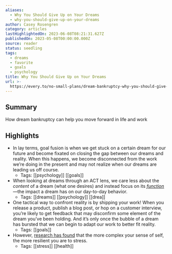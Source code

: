 ```yaml
---
aliases:
  - Why You Should Give Up on Your Dreams
  - why-you-should-give-up-on-your-dreams
author: Casey Rosengren
category: articles
lastHighlightedOn: 2023-06-08T08:21:31.627Z
publishedOn: 2023-05-08T00:00:00.000Z
source: reader
status: seedling
tags:
  - dreams
  - favorite
  - goals
  - psychology
title: Why You Should Give Up on Your Dreams
url: >-
  https://every.to/no-small-plans/dream-bankruptcy-why-you-should-give-up-on-your-holy-grail
---
```

## Summary

How dream bankruptcy can help you move forward in life and work

## Highlights

- In lay terms, goal fusion is when we get stuck on a certain dream for our future and become fixated on closing the gap between our dreams and reality. When this happens, we become disconnected from the work we’re doing in the present and may not realize when our dreams are leading us off course.
    - Tags: [[psychology]] [[goals]]
- When looking at dreams through an ACT lens, we care less about the _content_ of a dream (what one desires) and instead focus on its [*function*](https://www.actmindfully.com.au/upimages/Function_Versus_Form_in_Thoughts.pdf)—the impact a dream has on our day-to-day behavior.
    - Tags: [[dreams]] [[psychology]] [[drea]]
- One tactical way to confront reality is by shipping your work! When you release a product, publish a blog post, or hop on a customer interview, you’re likely to get feedback that may disconfirm some element of the dream you’ve been holding. And it’s only once the bubble of a dream has bursted that we can begin to adapt our work to better fit reality.
    - Tags: [[goals]]
- However, [research has found](https://pubmed.ncbi.nlm.nih.gov/3572732/) that the more complex your sense of self, the more resilient you are to stress.
    - Tags: [[stress]] [[health]]
